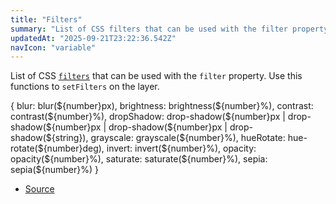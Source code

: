 ```yaml
---
title: "Filters"
summary: "List of CSS filters that can be used with the filter property. Use this functions to setFilters on the layer."
updatedAt: "2025-09-21T23:22:36.542Z"
navIcon: "variable"
---
```



List of CSS [`filters`](https://developer.mozilla.org/en-US/docs/Web/CSS/filter) that can be used with the `filter` property. Use this functions to `setFilters` on the layer.

\{
  blur: blur(\$\{number}px),
  brightness: brightness(\$\{number}%),
  contrast: contrast(\$\{number}%),
  dropShadow: drop\-shadow(\$\{number}px  \| drop\-shadow(\$\{number}px  \| drop\-shadow(\$\{number}px  \| drop\-shadow(\$\{string}),
  grayscale: grayscale(\$\{number}%),
  hueRotate: hue\-rotate(\$\{number}deg),
  invert: invert(\$\{number}%),
  opacity: opacity(\$\{number}%),
  saturate: saturate(\$\{number}%),
  sepia: sepia(\$\{number}%)
}

- [Source](https://github.com/NMMTY/LazyCanvas/blob/ba4be40168e49b0348ae523995fc10eec8149d6c/packages/lazycanvas/src/helpers/Filters.ts#L4)